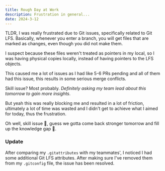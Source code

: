 ```yaml
---
title: Rough Day at Work
description: Frustration in general...
date: 2024-3-12
---
```


TLDR, I was really frustrated due to Git issues, specifically related to Git LFS. Basically, whenever you enter a branch, you will get files that are marked as changes, even though you did not make them.

I suspect because these files weren't treated as pointers in my local, so I was having physical copies locally, instead of having pointers to the LFS objects.

This caused me a lot of issues as I had like 5-6 PRs pending and all of them had this issue, this results in some serious merge conflicts.

Skill issue? Most probably. *Definitely asking my team lead about this tomorrow to gain more insights*.

But yeah this was really blocking me and resulted in a lot of friction, ultimately a lot of time was wasted and I didn't get to achieve what I aimed for today, thus the frustration. 

Oh well, skill issue 🤷, guess we gotta come back stronger tomorrow and fill up the knowledge gap 💪.

### Update
After comparing my `.gitattributes` with my teammates', I noticed I had some additional Git LFS attributes. After making sure I've removed them from my `.gitconfig` file, the issue has been resolved.